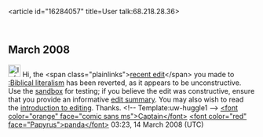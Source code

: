 <article id="16284057" title=User talk:68.218.28.36>
	<talkpage id="16284057" title="User talk:68.218.28.36">

== March 2008 ==

[[Image:Information.png|25px|left]] Hi, the &lt;span class=&quot;plainlinks&quot;&gt;[http://en.wikipedia.org/wiki/Biblical_literalism?diff=198116345 recent edit]&lt;/span&gt; you made to [[:Biblical literalism]] has been reverted, as it appears to be unconstructive. Use the [[Wikipedia:Sandbox|sandbox]] for testing; if you believe the edit was constructive, ensure that you provide an informative [[Help:Edit summary|edit summary]]. You may also wish to read the [[Wikipedia:Introduction|introduction to editing]]. Thanks. &lt;!-- Template:uw-huggle1 --&gt; [[User:Captain panda|&lt;font color=&quot;orange&quot; face=&quot;comic sans ms&quot;&gt;Captain&lt;/font&gt;]] [[User talk:Captain panda|&lt;font color=&quot;red&quot; face=&quot;Papyrus&quot;&gt;panda&lt;/font&gt;]] 03:23, 14 March 2008 (UTC)
	</talkpage>
</article>
